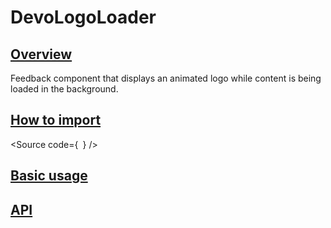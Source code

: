 

<Meta of={Stories} />

# DevoLogoLoader

## [Overview](#overview)

Feedback component that displays an animated logo while content is being loaded in the background.

## [How to import](#how-to-import)

<Source
  code={`
`}
/>

## [Basic usage](#basic-usage)

<Canvas of={Stories.Base} />

## [API](#api)

<ArgTypes of={Stories} />
